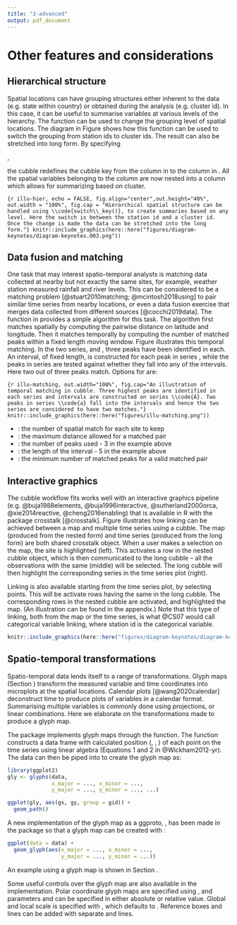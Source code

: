 ```yaml
---
title: "3-advanced"
output: pdf_document
---
```


# Other features and considerations {#others}

## Hierarchical structure

Spatial locations can have grouping structures either inherent to the data (e.g. state within country) or obtained during the analysis (e.g. cluster id). In this case, it can be useful to summarise variables at various levels of the hierarchy. The function \code{switch_key()} can be used to change the grouping level of spatial locations. The diagram in Figure \ref{fig:illu-hier} shows how this function can be used to switch the grouping from station ids to cluster ids. The result can also be stretched into long form. By specifying 

\code{cluster_nested <- station_nested \%>\% switch_key(key = cluster)}, 

the cubble redefines the cubble key from the \code{id} column in \code{station_nested} to the \code{cluster} column in \code{cluster_nested}. All the spatial variables belonging to the \code{cluster} column are now nested into a \code{.val} column which allows for summarizing based on cluster.

```{r illu-hier, echo = FALSE, fig.align="center",out.height="40%", out.width = "100%", fig.cap = "Hierarchical spatial structure can be handled using \\code{switch\\_key()}, to create summaries based on any level. Here the switch is between the station id and a cluster id. Once the change is made the data can be stretched into the long form."}
knitr::include_graphics(here::here("figures/diagram-keynotes/diagram-keynotes.003.png"))
```

## Data fusion and matching {#matching}

One task that may interest spatio-temporal analysts is matching data collected at nearby but not exactly the same sites, for example, weather station measured rainfall and river levels. This can be considered to be a matching problem [@stuart2010matching; @mcintosh2018using] to pair similar time series from nearby locations, or even a data fusion exercise that merges data collected from different sources [@cocchi2019data]. The function \code{match_sites()} in \pkg{cubble} provides a simple algorithm for this task. The algorithm first matches spatially by computing the pairwise distance on latitude and longitude. Then it matches temporally by computing the number of matched peaks within a fixed length moving window. Figure \ref{fig:illu-matching} illustrates this temporal matching. In the two series, \code{A} and \code{a}, three peaks have been identified in each. An interval, of fixed length, is constructed for each peak in series \code{A}, while the peaks in series \code{a} are tested against whether they fall into any of the intervals. Here two out of three peaks match. Options for \code{match_sites()} are:

```{r illu-matching, out.width="100%", fig.cap="An illustration of temporal matching in cubble. Three highest peaks are identified in each series and intervals are constructed on series \\code{A}. Two peaks in series \\code{a} fall into the intervals and hence the two series are considered to have two matches."}
knitr::include_graphics(here::here("figures/illu-matching.png"))
```

 - \code{spatial_n_keep}: the number of spatial match for each site to keep
 - \code{spatial_dist_max}: the maximum distance allowed for a matched pair
 - \code{temporal_n_highest}: the number of peaks used - 3 in the example above
 - \code{temporal_window}: the length of the interval - 5 in the example above
 - \code{temporal_min_match}: the minimum number of matched peaks for a valid matched pair

## Interactive graphics

<!-- Interactive graphics can listen to users' actions on the plot to provide additional information that facilitates data exploration. This is a useful technique for spatio-temporal data since users can zoom or pan the map to view the local and global structure of the map; use tooltips or popups to query more information about a graphic element; or highlight points to explore its linked views in other plots. In the R community, many implementations have been developed to connect \proglang{R} to \proglang{javascript} to create interactive graphics. In relation to spatio, temporal, and spatio-temporal data, the general purpose packages \pkg{plotly} [@plotly] and \pkg{leaflet} [@leaflet] realise various interactive actions through their corresponding javascript libraries. \pkg{crosstalk} [@crosstalk] and \pkg{tsibbletalk} [@tsibbletalk] implement brushed linking between htmlwidgets. \pkg{ggiraph} [@ggiraph] enables tooltip, self-linking, and customised actions specified through its own \proglang{javascript}. -->

<!-- While many graphic implementations present worked examples to illustrate the usage of the package, few documents the underlying pipeline that transforms the raw data step-by-step to the final view on the screen. There have been some early work in building the data pipeline for (interactive) graphics [@buja1988elements; @buja1996interactive;  @sutherland2000orca] and more recent discussions include @wickham2009plumbing, @xie2014reactive, and @cheng2016enabling. -->

The cubble workflow fits works well with an interactive graphics pipeline (e.g. @buja1988elements, @buja1996interactive,  @sutherland2000orca, @xie2014reactive, @cheng2016enabling) that is available in R with the package crosstalk [@crosstalk]. Figure \ref{fig:illu-interactive} illustrates how linking can be achieved between a map and multiple time series using a cubble. The map (produced from the nested form) and time series (produced from the long form) are both shared crosstalk object. When a user makes a selection on the map, the site is highlighted (left). This activates a row in the nested cubble object, which is then communicated to the long cubble -- all the observations with the same \code{id} (middle) will be selected. The long cubble will then highlight the corresponding series in the time series plot (right).

Linking is also available starting from the time series plot, by selecting points. This will be activate rows having the same \code{id} in the long cubble. The corresponding rows in the nested cubble are activated, and highlighted the map. (An illustration can be found in the appendix.) Note that this type of linking, both from the map or the time series, is what @CS07 would call categorical variable linking, where station id is the categorical variable. <!--\ref{fig:illu-interactive-2} in the Appendix illustrates this process.-->

```r
knitr::include_graphics(here::here("figures/diagram-keynotes/diagram-keynotes.004.png"))
```

## Spatio-temporal transformations {#st_transformation}

Spatio-temporal data lends itself to a range of transformations. Glyph maps (Section \ref{unfold}) transform the measured variable and time coordinates into microplots at the spatial locations. Calendar plots [@wang2020calendar] deconstruct time to produce plots of variables in a calendar format. Summarising multiple variables is commonly done using projections, or linear combinations. Here we elaborate on the transformations made to produce a glyph map.

The \proglang{R} package \pkg{GGally} implements glyph maps through the \code{glyphs()} function. The function constructs a data frame with calculated position (\code{gx}, \code{gy}, \code{gid}) of each point on the time series using linear algebra (Equations 1 and 2 in @Wickham2012-yr). The data can then be piped into \code{ggplot} to create the glyph map as:

```r
library(ggplot2)
gly <- glyphs(data,
              x_major = ..., x_minor = ...,
              y_major = ..., y_minor = ..., ...)

ggplot(gly, aes(gx, gy, group = gid)) +
  geom_path()
```

A new implementation of the glyph map as a ggproto, \code{GeomGlyph}, has been made in the \pkg{cubble} package so that a glyph map can be created with \code{geom_glyph()}:

```r
ggplot(data = data) +
  geom_glyph(aes(x_major = ..., x_minor = ...,
                 y_major = ..., y_minor = ...))
```

An example using a glyph map is shown in Section \ref{precip}. 

Some useful controls over the glyph map are also available in the \code{geom_glyph()} implementation. Polar coordinate glyph maps are specified using \code{polar = TRUE}, and parameters \code{width} and \code{height} can be specified in either absolute or relative value. Global and local scale is specified with \code{global_rescale}, which defaults to \code{TRUE}. Reference boxes and lines can be added with separate \code{geom_glyph_box()} and \code{geom_glyph_line()} lines.
